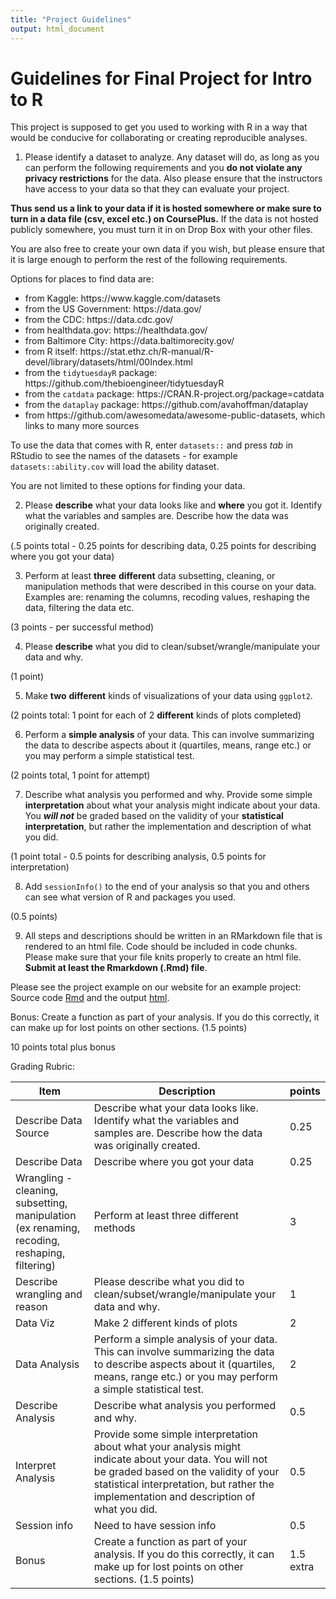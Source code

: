 ```yaml
---
title: "Project Guidelines"
output: html_document
---
```


# Guidelines for Final Project for Intro to R

This project is supposed to get you used to working with R in a way that would be conducive for collaborating or creating reproducible analyses.

1) Please identify a dataset to analyze. Any dataset will do, as long as you can perform the following requirements and you **do not violate any privacy restrictions** for the data. 
Also please ensure that the instructors have access to your data so that they can evaluate your project. 

**Thus send us a link to your data if it is hosted somewhere or make sure to turn in a data file (csv, excel etc.) on CoursePlus.** If the data is not hosted publicly somewhere, you must turn it in on Drop Box with your other files. 

You are also free to create your own data if you wish, but please ensure that it is large enough to perform the rest of the following requirements. 

Options for places to find data are:

* from Kaggle: https://www.kaggle.com/datasets  
* from the US Government: https://data.gov/
* from the CDC: https://data.cdc.gov/
* from healthdata.gov: https://healthdata.gov/
* from Baltimore City: https://data.baltimorecity.gov/
* from R itself: https://stat.ethz.ch/R-manual/R-devel/library/datasets/html/00Index.html 
* from the `tidytuesdayR` package: https://github.com/thebioengineer/tidytuesdayR
* from the `catdata` package: https://CRAN.R-project.org/package=catdata
* from the `dataplay` package: https://github.com/avahoffman/dataplay
* from https://github.com/awesomedata/awesome-public-datasets, which links to many more sources

To use the data that comes with R, enter `datasets::` and press *tab* in RStudio to see the names of the datasets - for example `datasets::ability.cov` will load the ability dataset.

You are not limited to these options for finding your data.

2) Please **describe** what your data looks like and **where** you got it. Identify what the variables and samples are. Describe how the data was originally created. 

(.5 points total - 0.25 points for describing data, 0.25 points for describing where you got your data)

3) Perform at least **three** **different** data subsetting, cleaning, or manipulation methods that were described in this course on your data. Examples are: renaming the columns, recoding values, reshaping the data, filtering the data etc. 

(3 points - per successful method)

4) Please **describe**  what you did to clean/subset/wrangle/manipulate your data and why. 

(1 point)

5) Make **two** **different** kinds of visualizations of your data using `ggplot2`.

(2 points total:  1 point for each of 2 **different** kinds of plots completed)

6) Perform a **simple analysis** of your data. This can involve summarizing the data to describe aspects about it (quartiles, means, range etc.) or you may perform a simple statistical test. 

(2 points total, 1 point for attempt)

7) Describe what analysis you performed and why. Provide some simple **interpretation** about what your analysis might indicate about your data. You ***will not*** be graded based on the validity of your **statistical interpretation**, but rather the implementation and description of what you did. 

(1 point total - 0.5 points for describing analysis, 0.5 points for interpretation)

8) Add `sessionInfo()` to the end of your analysis so that you and others can see what version of R and packages you used. 

(0.5 points)

9) All steps and descriptions should be written in an RMarkdown file that is rendered to an html file. Code should be included in code chunks. Please make sure that your file knits properly to create an html file. **Submit at least the Rmarkdown (.Rmd) file**. 

Please see the project example on our website for an example project: Source code [Rmd](ProjectExample/Final_Project_Example.Rmd) and the output [html](ProjectExample/Final_Project_Example.html).

Bonus: Create a function as part of your analysis. If you do this correctly, it can make up for lost points on other sections. (1.5 points)

10 points total plus bonus


Grading Rubric:

| Item                                                                                         | Description                                                                                                                                                                                                                                 | points    |
| -------------------------------------------------------------------------------------------- | ------------------------------------------------------------------------------------------------------------------------------------------------------------------------------------------------------------------------------------------- | --------- |
| Describe Data Source                                                                         | Describe what your data looks like. Identify what the variables and samples are. Describe how the data was originally created.                                                                                                              | 0.25      |
| Describe Data                                                                                | Describe where you got your data                                                                                                                                                                                                            | 0.25      |
| Wrangling - cleaning, subsetting, manipulation (ex renaming, recoding, reshaping, filtering) | Perform at least three different methods                                                                                                                                                                                                    | 3         |
| Describe wrangling and reason                                                                | Please describe what you did to clean/subset/wrangle/manipulate your data and why.                                                                                                                                                          | 1         |
| Data Viz                                                                                     | Make 2 different kinds of plots                                                                                                                                                                                                             | 2         |
| Data Analysis                                                                                | Perform a simple analysis of your data. This can involve summarizing the data to describe aspects about it (quartiles, means, range etc.) or you may perform a simple statistical test.                                                     | 2         |
| Describe Analysis                                                                            | Describe what analysis you performed and why.                                                                                                                                                                                               | 0.5       |
| Interpret Analysis                                                                           | Provide some simple interpretation about what your analysis might indicate about your data. You will not be graded based on the validity of your statistical interpretation, but rather the implementation and description of what you did. | 0.5       |
| Session info                                                                                 | Need to have session info                                                                                                                                                                                                                   | 0.5       |
| Bonus                                                                                        | Create a function as part of your analysis. If you do this correctly, it can make up for lost points on other sections. (1.5 points)                                                                                                        | 1.5 extra |

